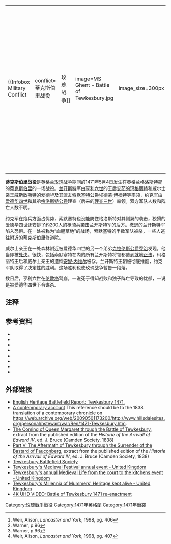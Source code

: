 {| style="float: right; clear: right; background-color: transparent"
|-
|{{Infobox Military Conflict
|conflict=蒂克斯伯里战役
|partof=[[玫瑰战争|玫瑰战争]]
|image=MS Ghent - Battle of Tewkesbury.jpg
|image_size=300px
|caption=蒂克斯伯里战役
|date=1471年5月4日
|place=[[英格兰|英格兰]][[格洛斯特|格洛斯特]]的[[蒂克斯伯里|蒂克斯伯里]]
|result=约克家族胜利
|combatant1= [[File:White_Rose_Badge_of_York.svg|20px]] [[约克家族|约克家族]]
|combatant2= [[File:Red_Rose_Badge_of_Lancaster.svg|20px]] [[兰开斯特家族|兰开斯特家族]]
|commander1=[[File:Royal_Arms_of_England_(1399-1603).svg|20px]][[爱德华四世|爱德华四世]]<br>[[File:Arms_of_Thomas_of_Lancaster,_1st_Duke_of_Clarence.svg|20px]] [[理查三世_(英格兰)|格洛斯特公爵理查]]<br>[[File:Coat_of_Arms_of_Sir_William_Hastings,_1st_Baron_Hastings,_KG.png|20px]][[第一代黑斯廷斯男爵威廉·黑斯廷斯|黑斯廷斯勋爵威廉]]
|commander2=[[File:Beaufort_Arms_(France_modern).svg|20px]][[第三代索默赛特公爵埃德蒙·蒲福|埃德蒙·蒲福]]{{Executed}}<br>[[File:Beaufort_Arms_(France_modern).svg|20px]][[多塞特侯爵约翰·蒲福|多塞特侯爵约翰·蒲福]]{{KIA}}<br>[[File:Courtenay_of_Devon.svg|20px]][[第十五代德文伯爵约翰·库特奈|德文伯爵约翰·库特奈]]{{KIA}}<br>[[File:Coat_of_Arms_of_Sir_John_Wenlock,_KG.png|20px]][[第一代温洛克男爵约翰·温洛克|温洛克勋爵约翰]]{{KIA}}<br>[[File:Arms_of_Margaret_of_Anjou.svg|20px]][[安茹的玛格丽特|安茹的玛格丽特]]{{Surrendered}}<br>[[File:Arms_of_the_Prince_of_Wales_(Modern).svg|20px]][[威斯敏斯特的爱德华|爱德华王子]]{{KIA}}
|strength1=3,500<ref>Weir, Alison, ''Lancaster and York'', 1998, pg. 406</ref>-5,000<ref name=Warner96>Warner, p.96</ref>
|strength2=6,000<ref name=Warner96>Warner, p.96</ref>
|casualties1=不详
|casualties2=2,000<ref>Weir, Alison, ''Lancaster and York'', 1998, pg. 407</ref>
}}
|-
|{{Campaignbox Wars of the Roses}}
|}
'''蒂克斯伯里战役'''是[[英格兰|英格兰]][[玫瑰战争|玫瑰战争]]期间的1471年5月4日发生在英格兰[[格洛斯特郡|格洛斯特郡]]的[[蒂克斯伯里|蒂克斯伯里]]的一场战役。[[兰开斯特|兰开斯特]]军由[[亨利六世_(英格兰)|亨利六世]]的王后[[安茹的玛格丽特|安茹的玛格丽特]]和威尔士亲王[[威斯敏斯特的爱德华|威斯敏斯特的爱德华]]及其盟友[[索默塞特公爵|索默塞特公爵]][[埃德蒙·博福特|埃德蒙·博福特]]等率领，约克军由[[爱德华四世|爱德华四世]]和其弟[[格洛斯特公爵|格洛斯特公爵]]理查（后来的[[理查三世_(英格蘭)|理查三世]]）率领。双方军队人数和阵亡人数不明。

约克军在炮兵方面占优势，索默塞特也没能防住格洛斯特对其侧翼的袭击，狡猾的爱德华四世还安排了约200人的枪骑兵袭击兰开斯特军的后方。撤退的兰开斯特军陷入恐惧。在一处被称为“血腥草地”的战场，索默塞特的半数军队被杀，一些人逃往附近的蒂克斯伯里修道院。

威尔士亲王在一处森林附近被爱德华四世的另一个弟弟[[克拉伦斯公爵乔治|克拉伦斯公爵乔治]]发现，他当即被[[处決|处決]]。很快，包括索默塞特在内的所有兰开斯特将领都遭到[[就地正法|就地正法]]，玛格丽特王后和威尔士亲王的遗孀[[安妮·内维尔|安妮·内维尔]]被俘。兰开斯特王朝被彻底推翻，约克军队取得了决定性的胜利。这场胜利也使玫瑰战争暂告一段落。

数日后，亨利六世在[[伦敦塔|伦敦塔]]驾崩，一说死于得知战败和独子阵亡导致的忧郁，一说是被爱德华四世下令谋杀。

==注释==
{{reflist}}

==参考资料==
*{{cite book|last=Churchill|first=Winston|authorlink=Winston Churchill|title=A History of the English-Speaking Peoples|volume=1|publisher=Cassell|year=1956|isbn=0-304-29500-0|url-access=registration|url=https://archive.org/details/newworld00wins}}
* {{cite web |author=[[English_Heritage|English Heritage]] |year=1995 |title=English Heritage Battlefield Report: Tewkesbury 1471 |url=http://www.english-heritage.org.uk/content/imported-docs/p-t/tewkesbury.pdf |archive-url=https://web.archive.org/web/20140801152602/http://www.english-heritage.org.uk/content/imported-docs/p-t/tewkesbury.pdf |url-status=dead |archive-date=2014-08-01 |ref=harv}}
* {{cite book |last=Goodchild |year=2005 |first=Steven J. |title=Tewkesbury: Eclipse of the House of Lancaster – 1471 |publisher=Pen & Sword Military |place=Barnsley |publicationdate=2005-03-14 |isbn=1-84415-190-5 |url={{googlebooks|dBnOAwAAQBAJ|plainurl=y}} |ref=harv}}
* {{cite book |last=Gravett |date=2003 |first=Christopher |title=Tewkesbury 1471: The last Yorkist victory |publisher=Osprey Publishing |place=Oxford |publicationdate=2003-10-22 |isbn=1-84176-514-7 |url=http://droppdf.com/files/PUZeq/gravetttewkesbury1971.pdf |archive-url=https://web.archive.org/web/20190227153854/http://droppdf.com/files/PUZeq/gravetttewkesbury1971.pdf |url-status=dead |archive-date=2019-02-27 |authorlink=Christopher Gravett |ref=harv}}
*{{cite book|last=Rowse|first=A.L.|authorlink=A. L. Rowse|title=Bosworth Field & the Wars of the Roses|publisher=Wordsworth Military Library|year=1966|isbn=1-85326-691-4|url-access=registration|url=https://archive.org/details/bosworthfieldwar0000rows}}
*{{cite book|last=Royle|first=Trevor|authorlink=Trevor Royle|title=The Road to Bosworth Field|publisher=Little, Brown|year=2009|isbn=978-0-316-72767-9}}
*{{cite book|last=Warner|first=Philip|title=British Battlefields: The South|publisher=Fontana|year=1972|isbn=0-00-633822-4}}
*{{cite book|last=Weir|first=Alison|title=The Wars of the Roses|publisher=Ballantyne|year=1996|isbn=978-0-345-40433-6|url-access=registration|url=https://archive.org/details/warsofroses00weir_0}}

==外部链接==
{{Commons category|Battle of Tewkesbury}}
*[http://www.english-heritage.org.uk/content/imported-docs/p-t/tewkesbury.pdf English Heritage Battlefield Report: Tewkesbury 1471.] {{Wayback|url=http://www.english-heritage.org.uk/content/imported-docs/p-t/tewkesbury.pdf |date=20140801152602 }}
*[https://web.archive.org/web/20060912235549/http://www.hillsdale.edu/personal/stewart/war/Ren/1471-Tewkesbury.htm A contemporary account] This reference should be to the 1838 translation of a contemporary chronicle on https://web.archive.org/web/20090501173200/http://www.hillsdalesites.org/personal/hstewart/war/Ren/1471-Tewkesbury.htm.
*[http://www.r3.org/on-line-library-text-essays/the-arrivall-of-edward-iv/part-iv-the-coming-of-queen-margaret-through-the-battle-of-tewkesbury/ The Coming of Queen Margaret through the Battle of Tewkesbury], extract from the published edition of the ''Historie of the Arrivall of Edward IV'', ed. J. Bruce (Camden Society, 1838)
*[http://www.r3.org/on-line-library-text-essays/the-arrivall-of-edward-iv/part-v-the-aftermath-of-tewkesbury-through-the-surrender-of-the-bastard-of-fauconberg/ Part V: The Aftermath of Tewkesbury through the Surrender of the Bastard of Fauconberg], extract from the published edition of the ''Historie of the Arrivall of Edward IV'', ed. J. Bruce (Camden Society, 1838)
*[http://tewkesbury.org.uk/ Tewkesbury Battlefield Society]
*[https://www.tewkesbury.town/tewkesbury-medieval-festival/ Tewkesbury's Medieval Festival annual event - United Kingdom] {{Wayback|url=https://www.tewkesbury.town/tewkesbury-medieval-festival/ |date=20200726154821 }}
*[https://www.tewkesbury.town/tewkesbury-armour-in-the-abbey/ Tewkesbury's annual Medieval Life from the court to the kitchens event - United Kingdom]	
*[https://www.tewkesbury.town/tewkesbury-mummers-medieval-play/ Tewkesbury's Millennia of Mummers' Heritage kept alive - United Kingdom]
*[https://www.youtube.com/watch?v=CcjdS_krgSU 4K UHD VIDEO: Battle of Tewkesbury 1471 re-enactment]

{{玫瑰战争}}

[[Category:玫瑰戰爭戰役|Category:玫瑰戰爭戰役]]
[[Category:1471年英格蘭|Category:1471年英格蘭]]
[[Category:1471年衝突|Category:1471年衝突]]